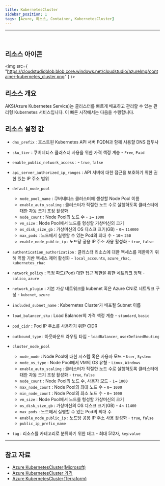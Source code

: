 ```yaml
---
title: KubernetesCluster
sidebar_position: 1
tags: [Azure, 리소스, Container, KubernetesCluster]
---
```


<hr />
<br />


## 리소스 아이콘

<img
    src={
        "https://cloudstudioblob.blob.core.windows.net/cloudstudio/azureImg/container-kubernetes_cluster.png"
    }
/>

## 리소스 개요

AKS(Azure Kubernetes Service)는 클러스터를 빠르게 배포하고 관리할 수 있는 관리형 Kubernetes 서비스입니다. 이 빠른 시작에서는 다음을 수행합니다.

## 리소스 설정 값

-   `dns_prefix` : 호스트된 Kubernetes API 서버 FQDN과 함께 사용할 DNS 접두사

-   `sku_tier` : 쿠버네티스 클러스터 사용을 위한 가격 책정 계층 - `Free`, `Paid`

-   `enable_public_network_access` : - `true`, `false`

-   `api_server_authorized_ip_ranges` : API 서버에 대한 접근을 보호하기 위한 권한 있는 IP 주소 범위
-   `default_node_pool`

    -   `node_pool_name` : 쿠버네티스 클러스터에 생성할 Node Pool 이름
    -   `enable_auto_scaling` : 클러스터가 적절한 노드 수로 실행하도록 클러스터에 대한 자동 크기 조정 활성화
    -   `node_count` : Node Pool의 노드 수 - `1`~ `1000`
    -   `vm_size` : Node Pool에서 노드를 형성할 가상머신의 크기
    -   `os_disk_size_gb` : 가상머신의 OS 디스크 크기(GB) - `0`~ `114000`
    -   `max_pods` : 노드에서 실행할 수 있는 Pod의 최대 수 - `10`~ `250`
    -   `enable_node_public_ip` : 노드당 공용 IP 주소 사용 활성화 - `true`, `false`

-   `authentication_authorization` : 클러스터 리소스에 대한 액세스를 제한하기 위해 역할 기반 액세스 제어 활성화 - `local_accounts`, `azure_rbac`, `kubernetes_rbac`

-   `network_policy` : 특정 파드(Pod) 대한 접근 제한을 위한 네트워크 정책 - `calico`, `azure`

-   `network_plugin` : 기본 가상 네트워크를 kubenet 혹은 Azure CNI로 네트워크 구성 - `kubenet`, `azure`

-   `included_subnet_name` : Kubernetes Cluster가 배포될 Subnet 이름

-   `load_balancer_sku` : Load Balancer의 가격 책정 계층 - `standard`, `basic`

-   `pod_cidr` : Pod IP 주소를 사용하기 위한 CIDR

-   `outbound_type` : 아웃바운드 라우팅 타입 - `loadBalancer`, `userDefinedRouting`

-   `cluster_node_pool`

    -   `node_mode` : Node Pool에 대한 시스템 혹은 사용자 모드 - `User`, `System`
    -   `node_os_type` : Node Pool에서 VM의 OS 유형 - `Linux`, `Windows`
    -   `enable_auto_scaling` : 클러스터가 적절한 노드 수로 실행하도록 클러스터에 대한 자동 크기 조정 활성화 - `true`, `false`
    -   `node_count` : Node Pool의 노드 수, 사용자 모드 - `1`~ `1000`
    -   `max_node_count` : Node Pool의 최대 노드 수 - `0`~ `1000`
    -   `min_node_count` : Node Pool의 최소 노드 수 - `0`~ `1000`
    -   `vm_size` : Node Pool에서 노드를 형성할 가상머신의 크기
    -   `os_disk_size_gb` : 가상머신의 OS 디스크 크기(GB) - `4`~ `11400`
    -   `max_pods` : 노드에서 실행할 수 있는 Pod의 최대 수
    -   `enable_node_public_ip` : 노드당 공용 IP 주소 사용 활성화 - `true`, `false`
    -   `public_ip_prefix_name`

-   `tag` : 리소스를 카테고리로 분류하기 위한 태그 - 최대 512자, `key`:`value`

---

## 참고 자료

-   [Azure KubernetesCluster(Microsoft)](https://learn.microsoft.com/ko-kr/azure/aks/intro-kubernetes)
-   [Azure KubernetesCluster 가격](https://azure.microsoft.com/en-us/pricing/details/kubernetes-service/)
-   [Azure KubernetesCluster(Terraform)](https://registry.terraform.io/providers/hashicorp/azurerm/latest/docs/resources/kubernetes_cluster)
